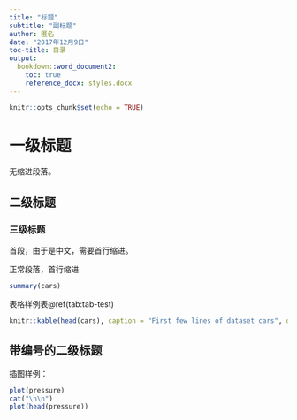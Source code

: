 ```yaml
---
title: "标题"
subtitle: "副标题"
author: 匿名
date: "2017年12月9日"
toc-title: 目录
output: 
  bookdown::word_document2:
    toc: true
    reference_docx: styles.docx
---
```


```r
knitr::opts_chunk$set(echo = TRUE)
```

# 一级标题

::: {custom-style="NoIndent"}
无缩进段落。
:::

## 二级标题

### 三级标题

首段，由于是中文，需要首行缩进。

正常段落，首行缩进

```r
summary(cars)
```

表格样例表\@ref(tab:tab-test)

```r
knitr::kable(head(cars), caption = "First few lines of dataset cars", digits = 2)
```

::: {custom-style="标题2-编号"}
## 带编号的二级标题
:::

插图样例：

```r
plot(pressure)
cat("\n\n")
plot(head(pressure))
```
